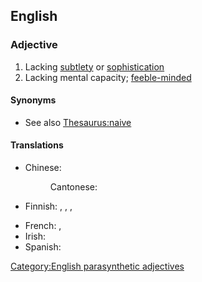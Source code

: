{{also|simpleminded}}

==English==

===Adjective===
{{en-adj|head=[[simple]]-[[minded]]}}

# Lacking [[subtlety]] or [[sophistication]]
# Lacking mental capacity; [[feeble-minded]]

====Synonyms====
* See also [[Thesaurus:naive]]

====Translations====
{{trans-top|Lacking mental capacity}}
* Chinese:
*: Cantonese: {{t|yue|頭腦簡單|sc=Hani}}
* Finnish: {{t+|fi|heikkomielinen}}, {{t+|fi|heikkolahjainen}}, {{t+|fi|yksinkertainen}}, {{t|fi|vähäjärkinen}}
{{trans-mid}}
* French: {{t+|fr|simple d'esprit}}, {{t+|fr|simplet}}
* Irish: {{t|ga|aertha}}
* Spanish: {{t|es|más simple que el mecanismo de un botijo}}
{{trans-bottom}}

[[Category:English parasynthetic adjectives]]